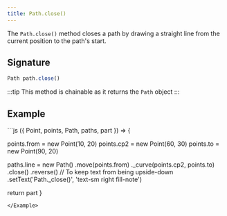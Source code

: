 ```yaml
---
title: Path.close()
---
```


The `Path.close()` method closes a path by drawing a straight line from the current position to the path's start.

## Signature

```js
Path path.close()
```

:::tip
This method is chainable as it returns the `Path` object
:::

## Example

<Example caption="Example of the Path.close() method">
```js
({ Point, points, Path, paths, part }) => {

  points.from = new Point(10, 20)
  points.cp2 = new Point(60, 30)
  points.to = new Point(90, 20)

  paths.line = new Path()
    .move(points.from)
    ._curve(points.cp2, points.to)
    .close()
    .reverse() // To keep text from being upside-down
    .setText('Path._close()', 'text-sm right fill-note')

  return part
}
```
</Example>

